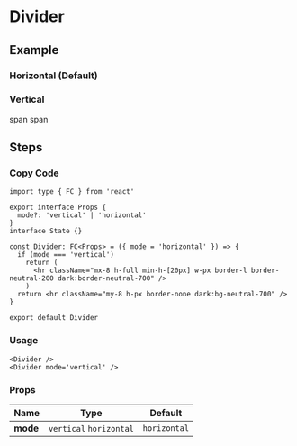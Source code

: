 
<BackTop />

# Divider

## Example

### Horizontal (Default)

<Divider />

### Vertical

<div className="mt-4 flex items-center">
  <span>span</span>
  <Divider mode="vertical" />
  <span>span</span>
</div>

## Steps

<div className="steps">
    
### Copy Code

```tsx filename="components/Divider/index.tsx"
import type { FC } from 'react'

export interface Props {
  mode?: 'vertical' | 'horizontal'
}
interface State {}

const Divider: FC<Props> = ({ mode = 'horizontal' }) => {
  if (mode === 'vertical')
    return (
      <hr className="mx-8 h-full min-h-[20px] w-px border-l border-neutral-200 dark:border-neutral-700" />
    )
  return <hr className="my-8 h-px border-none dark:bg-neutral-700" />
}

export default Divider
```

### Usage

```tsx
<Divider />
<Divider mode='vertical' />
```

</div>

### Props

| Name     |          Type           |   Default    |
| :------- | :---------------------: | :----------: |
| **mode** | `vertical` `horizontal` | `horizontal` |

<Comment />
